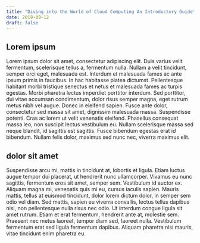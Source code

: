 ```yaml
---
title: "Diving into the World of Cloud Computing An Introductory Guide"
date: 2019-08-12
draft: false
---
```


## Lorem ipsum

Lorem ipsum dolor sit amet, consectetur adipiscing elit.
Duis varius velit fermentum, scelerisque tellus a, fermentum nulla.
Nullam a velit tincidunt, semper orci eget, malesuada est.
Interdum et malesuada fames ac ante ipsum primis in faucibus.
In hac habitasse platea dictumst. Pellentesque habitant morbi tristique senectus et netus et malesuada fames ac turpis egestas. Morbi pharetra lectus imperdiet porttitor interdum. Sed porttitor, dui vitae accumsan condimentum, dolor risus semper magna, eget rutrum metus nibh vel augue. Donec in eleifend sapien. Fusce ante dolor, consectetur sed massa sit amet, dignissim malesuada massa. Suspendisse potenti. Cras ac lorem ut velit venenatis eleifend. Phasellus consequat massa leo, non suscipit lectus vestibulum eu. Nullam scelerisque massa sed neque blandit, id sagittis est sagittis. Fusce bibendum egestas erat id bibendum.
Nullam felis dolor, maximus sed nunc nec, viverra maximus elit.

## dolor sit amet

Suspendisse arcu mi, mattis in tincidunt at, lobortis et ligula.
Etiam luctus augue tempor dui placerat, ut hendrerit nunc ullamcorper.
Vivamus eu nunc sagittis, fermentum eros sit amet, semper sem.
Vestibulum id auctor ex. Aliquam magna mi, venenatis quis mi eu, cursus iaculis sapien.
Mauris mattis, tellus at euismod tincidunt, dolor lorem dictum dolor, in semper sem odio vel diam.
Sed mattis, sapien eu viverra convallis, lectus tellus dapibus nisi, non pellentesque nulla risus nec odio.
Ut interdum congue ligula sit amet rutrum. Etiam et erat fermentum, hendrerit ante at, molestie sem.
Praesent nec metus laoreet, tempor diam sed, laoreet nulla. Vestibulum fermentum erat sed ligula fermentum dapibus.
Aliquam pharetra nisi mauris, vitae tincidunt enim pharetra eu.
